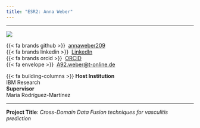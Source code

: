 ```yaml
---
title: "ESR2: Anna Weber"
---
```


---

:::{layout="[30, 60, 50]" .profile-text}

![](https://github.com/helical-itn/helical-itn.github.io/blob/main/site/assets/esr_pictures/anna_square.jpg?raw=true){.img-profile}

{{< fa brands github >}} \ [annaweber209](https://github.com/annaweber209)<br>
{{< fa brands linkedin >}}\  [LinkedIn](https://www.linkedin.com/in/anna-weber-9a7b161a0/) <br>
{{< fa brands orcid >}} \ [ORCID](https://orcid.org/0000-0003-3200-8210)<br>
{{< fa envelope >}} \ [A92.weber@t-online.de](mailto:A92.weber@t-online.de)<br>

{{< fa building-columns >}} **Host Institution** <br> IBM Research <br>
**Supervisor** <br> María Rodríguez-Martínez

::: 

---

**Project Title**: *Cross-Domain Data Fusion techniques for vasculitis prediction*